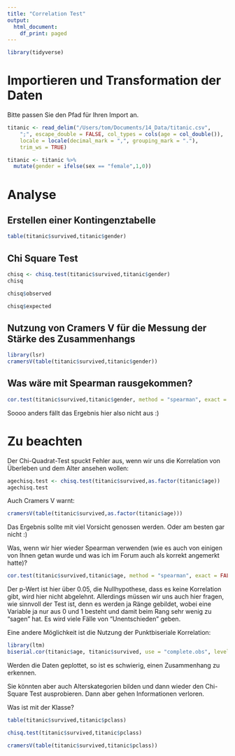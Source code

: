 ```yaml
---
title: "Correlation Test"
output:
  html_document:
    df_print: paged
---
```


```r
library(tidyverse)
```

# Importieren und Transformation der Daten

Bitte passen Sie den Pfad für Ihren Import an.

```r
titanic <- read_delim("/Users/tom/Documents/14_Data/titanic.csv", 
    ";", escape_double = FALSE, col_types = cols(age = col_double()), 
    locale = locale(decimal_mark = ",", grouping_mark = "."), 
    trim_ws = TRUE)
```

```r
titanic <- titanic %>%
  mutate(gender = ifelse(sex == "female",1,0))
```

# Analyse

## Erstellen einer Kontingenztabelle

```r
table(titanic$survived,titanic$gender)
```

## Chi Square Test

```r
chisq <- chisq.test(titanic$survived,titanic$gender)
chisq
```

```r
chisq$observed
```

```r
chisq$expected
```




## Nutzung von Cramers V für die Messung der Stärke des Zusammenhangs

```r
library(lsr)
cramersV(table(titanic$survived,titanic$gender))
```

## Was wäre mit Spearman rausgekommen?

```r
cor.test(titanic$survived,titanic$gender, method = "spearman", exact = FALSE)
```

Soooo anders fällt das Ergebnis hier also nicht aus :)

# Zu beachten

Der Chi-Quadrat-Test spuckt Fehler aus, wenn wir uns die Korrelation von Überleben und dem Alter ansehen wollen:

```r
agechisq.test <- chisq.test(titanic$survived,as.factor(titanic$age))
agechisq.test
```

Auch Cramers V warnt:

```r
cramersV(table(titanic$survived,as.factor(titanic$age)))
```

Das Ergebnis sollte mit viel Vorsicht genossen werden. Oder am besten gar nicht :)

Was, wenn wir hier wieder Spearman verwenden (wie es auch von einigen von Ihnen getan wurde und was ich im Forum auch als korrekt angemerkt hatte)?

```r
cor.test(titanic$survived,titanic$age, method = "spearman", exact = FALSE)
```

Der p-Wert ist hier über 0.05, die Nullhypothese, dass es keine Korrelation gibt, wird hier nicht abgelehnt. Allerdings müssen wir uns auch hier fragen, wie sinnvoll der Test ist, denn es werden ja Ränge gebildet, wobei eine Variable ja nur aus 0 und 1 besteht und damit beim Rang sehr wenig zu "sagen" hat. Es wird viele Fälle von "Unentschieden" geben. 

Eine andere Möglichkeit ist die Nutzung der Punktbiseriale Korrelation:

```r
library(ltm)
biserial.cor(titanic$age, titanic$survived, use = "complete.obs", level = 1)
```

Werden die Daten geplottet, so ist es schwierig, einen Zusammenhang zu erkennen.

Sie könnten aber auch Alterskategorien bilden und dann wieder den Chi-Square Test ausprobieren. Dann aber gehen Informationen verloren.

Was ist mit der Klasse?

```r
table(titanic$survived,titanic$pclass)
```


```r
chisq.test(titanic$survived,titanic$pclass)
```

```r
cramersV(table(titanic$survived,titanic$pclass))
```
